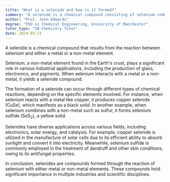 ```yaml
---
title: "What is a selenide and how is it formed?"
summary: "A selenide is a chemical compound consisting of selenium combined with either a metal or non-metal element."
author: "Prof. John Edwards"
degree: "PhD in Chemical Engineering, University of Manchester"
tutor_type: "IB Chemistry Tutor"
date: 2024-03-21
---
```


A selenide is a chemical compound that results from the reaction between selenium and either a metal or a non-metal element.

Selenium, a non-metal element found in the Earth's crust, plays a significant role in various industrial applications, including the production of glass, electronics, and pigments. When selenium interacts with a metal or a non-metal, it yields a selenide compound.

The formation of a selenide can occur through different types of chemical reactions, depending on the specific elements involved. For instance, when selenium reacts with a metal like copper, it produces copper selenide ($\text{CuSe}$), which manifests as a black solid. In another example, when selenium combines with a non-metal such as sulfur, it forms selenium sulfide ($\text{SeS}_2$), a yellow solid.

Selenides have diverse applications across various fields, including electronics, solar energy, and catalysis. For example, copper selenide is utilized in the manufacture of solar cells due to its efficient ability to absorb sunlight and convert it into electricity. Meanwhile, selenium sulfide is commonly employed in the treatment of dandruff and other skin conditions, owing to its antifungal properties.

In conclusion, selenides are compounds formed through the reaction of selenium with either metal or non-metal elements. These compounds hold significant importance in multiple industries and scientific disciplines.
    